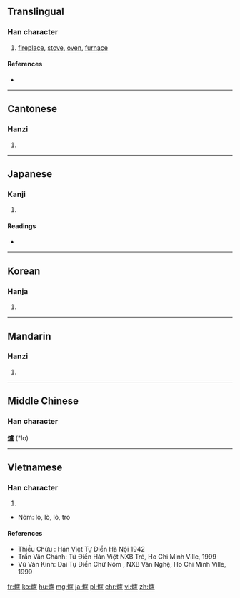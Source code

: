 {{also|炉|爐}}
==Translingual==

===Han character===
{{Han char|rn=86|rad=火|as=16|sn=20|four=9181<sub>7</sub>|canj=火卜心廿 (FYPT)|ids=⿰[[火]][[盧]]}}

# [[fireplace]], [[stove]], [[oven]], [[furnace]]

====References====
* {{Han ref|kx=0686.310|dkj=19566|dj=1099.170|hdz=32246.250|uh=7210|ud=29200|bh=C46C|bd=50284}}

----

==Cantonese==

===Hanzi===
{{yue-hanzi|jyut=lou4|y=lou4|sim=炉}}

# {{defn|lang=yue|sort=火16}}

----

==Japanese==

===Kanji===
{{ja-kanji|grade=|rs=火16}}

# {{defn|lang=ja|sort=火16}}

====Readings====
* {{ja-readings|on=[[ろ]] (ro)|kun=[[いろり]] (irori)}}

----

==Korean==

===Hanja===
{{ko-hanja|hangeul=[[로]], [[노]]|eumhun=|rv=ro, no|mr=ro, no|y=lo, no}}

# {{defn|lang=ko|sort=火16}}

----

==Mandarin==

===Hanzi===
{{cmn-hanzi|sim=炉|pin=[[lú]] ([[lu2]])|wg=lu<sup>2</sup>}}

# {{defn|lang=cmn|sort=火16}}

----

==Middle Chinese==
===Han character===
'''爐''' (*lo)<!--note: asterisk indicates that this character appears more than four times in the Tang Dynasty corpus of literature-->

----

==Vietnamese==

===Han character===
{{vi-hantu|Lô|rs=火16}}

# {{defn|lang=vi|sort=火16}}
* Nôm: lo, lò, lô, tro

====References====
* Thiều Chửu : Hán Việt Tự Điển  Hà Nội 1942
* Trần Văn Chánh: Từ Điển Hán Việt NXB Trẻ, Ho Chi Minh Ville, 1999
* Vũ Văn Kính: Đại Tự Điển Chữ Nôm , NXB Văn Nghệ, Ho Chi Minh Ville, 1999

[[fr:爐]]
[[ko:爐]]
[[hu:爐]]
[[mg:爐]]
[[ja:爐]]
[[pl:爐]]
[[chr:爐]]
[[vi:爐]]
[[zh:爐]]